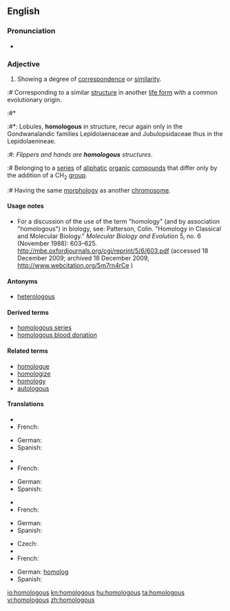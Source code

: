 ==English==

===Pronunciation===
* {{audio|en-us-homologous.ogg|Audio (US)}}

===Adjective===
{{en-adj}}

# Showing a degree of [[correspondence]] or [[similarity]].
:# {{biology}} Corresponding to a similar [[structure]] in another [[life form]] with a common evolutionary origin.
:#* {{RQ:Schuster Hepaticae V|4}}
:#*: Lobules, '''homologous''' in structure, recur again only in the Gondwanalandic families Lepidolaenaceae and Jubulopsidaceae thus in the Lepidolaenineae.
:#: ''Flippers and hands are '''homologous''' structures''.
:# {{chemistry}} Belonging to a [[series]] of [[aliphatic]] [[organic]] [[compound]]s that differ only by the addition of a CH<sub>2</sub> [[group]].
:# {{genetics}} Having the same [[morphology]] as another [[chromosome]].

====Usage notes====
* {{biology}} For a discussion of the use of the term "homology" (and by association "homologous") in biology, see: Patterson, Colin. "Homology in Classical and Molecular Biology." ''Molecular Biology and Evolution'' 5, no. 6 (November 1988): 603&ndash;625. http://mbe.oxfordjournals.org/cgi/reprint/5/6/603.pdf (accessed 18 December 2009; archived 18 December 2009, http://www.webcitation.org/5m7rn4rCe )

====Antonyms====
* [[heterologous]]

====Derived terms====
* [[homologous series]]
* [[homologous blood donation]]

====Related terms====
* [[homologue]]
* [[homologize]]
* [[homology]]
* [[autologous]]

====Translations====
{{trans-top|showing a degree of correspondence}}
* {{trreq|Finnish}}
* French: {{t+|fr|homologue|m|f}}
{{trans-mid}}
* German: {{t+|de|homolog}}
* Spanish: {{t|es|homólogo}}
{{trans-bottom}}

{{trans-top|(biology) corresponding to a similar structure in another life form}}
* {{trreq|Finnish}}
* French: {{t+|fr|homologue|m|f}}
{{trans-mid}}
* German: {{t+|de|homolog}}
* Spanish: {{t+|es|homólogo}}
{{trans-bottom}}

{{trans-top|(chemistry) belonging to a series of aliphatic organic compounds}}
* {{trreq|Finnish}}
* French: {{t+|fr|homologue|m|f}}
{{trans-mid}}
* German: {{t+|de|homolog}}
* Spanish: {{t|es|homólogo}}
{{trans-bottom}}

{{trans-top|(genetics) having the same morphology as another chromosome}}
* Czech: {{t-|cs|homologní}}
* {{trreq|Finnish}}
* French: {{t+|fr|homologue|m|f}}
{{trans-mid}}
* German: [[homolog]]
* Spanish: {{t|es|homólogo}}
{{trans-bottom}}

[[io:homologous]]
[[kn:homologous]]
[[hu:homologous]]
[[ta:homologous]]
[[vi:homologous]]
[[zh:homologous]]